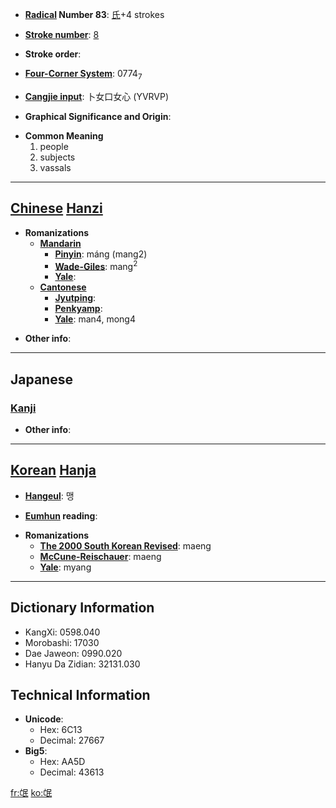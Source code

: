 * '''[[Wiktionary:Chinese radical index| Radical]] Number 83''': [[Wiktionary:Chinese radical index 氏|氏]]+4 strokes

* '''[[Wiktionary:Chinese total strokes index|Stroke number]]''': [[Wiktionary:Chinese total strokes index 8|8]]

* '''Stroke order''': 

* '''[[Wiktionary:Chinese four corner index|Four-Corner System]]''': 0774<sub>7</sub>

* '''[[Wiktionary:Chinese Cangjie index|Cangjie input]]''': 卜女口女心 (YVRVP)

* '''Graphical Significance and Origin''': 

* '''Common Meaning'''
*#people
*# subjects
*# vassals


----

== [[Chinese]] [[Hanzi]] ==

* '''Romanizations'''
** '''[[Mandarin]]'''
*** '''[[Pinyin]]''': máng (mang2)
*** '''[[Wade-Giles]]''': mang<sup>2</sup>
*** '''[[Yale]]''': 
** '''[[Cantonese]]'''
*** '''[[Jyutping]]''':
*** '''[[Penkyamp]]''': 
*** '''[[Yale]]''': man4, mong4

* '''Other info''': 

----

==Japanese==
===[[Kanji]]===
{{kanji|on readings=[[ぼう]] (bō)
|kun readings=[[たみ]] (tami)
}}

* '''Other info''':  

----

== [[Korean]] [[Hanja]] ==

* '''[[Hangeul]]''': 맹

* '''[[Eumhun]] reading''': 

* '''Romanizations'''
** '''[[The 2000 South Korean Revised Romanization|The 2000 South Korean Revised]]''': maeng
** '''[[McCune-Reischauer]]''': maeng
** '''[[Yale]]''': myang

----

== Dictionary Information ==

* KangXi: 0598.040
* Morobashi: 17030
* Dae Jaweon: 0990.020
* Hanyu Da Zidian: 32131.030

== Technical Information ==

* '''Unicode''':
** Hex: 6C13
** Decimal: 27667
* '''Big5''':
** Hex: AA5D
** Decimal: 43613

[[fr:氓]]
[[ko:氓]]